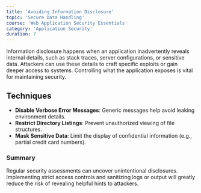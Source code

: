 ```yaml
---
title: 'Avoiding Information Disclosure'
topic: 'Secure Data Handling'
course: 'Web Application Security Essentials'
category: 'Application Security'
duration: 7
---
```


<CourseVideo
  title="Avoiding Information Disclosure"
  src="https://www.youtube.com/embed/c6m3suXYPQM"
/>

Information disclosure happens when an application inadvertently reveals internal details, such as stack traces, server configurations, or sensitive data. Attackers can use these details to craft specific exploits or gain deeper access to systems. Controlling what the application exposes is vital for maintaining security.

## Techniques

- **Disable Verbose Error Messages**: Generic messages help avoid leaking environment details.
- **Restrict Directory Listings**: Prevent unauthorized viewing of file structures.
- **Mask Sensitive Data**: Limit the display of confidential information (e.g., partial credit card numbers).

### Summary

Regular security assessments can uncover unintentional disclosures. Implementing strict access controls and sanitizing logs or output will greatly reduce the risk of revealing helpful hints to attackers.
